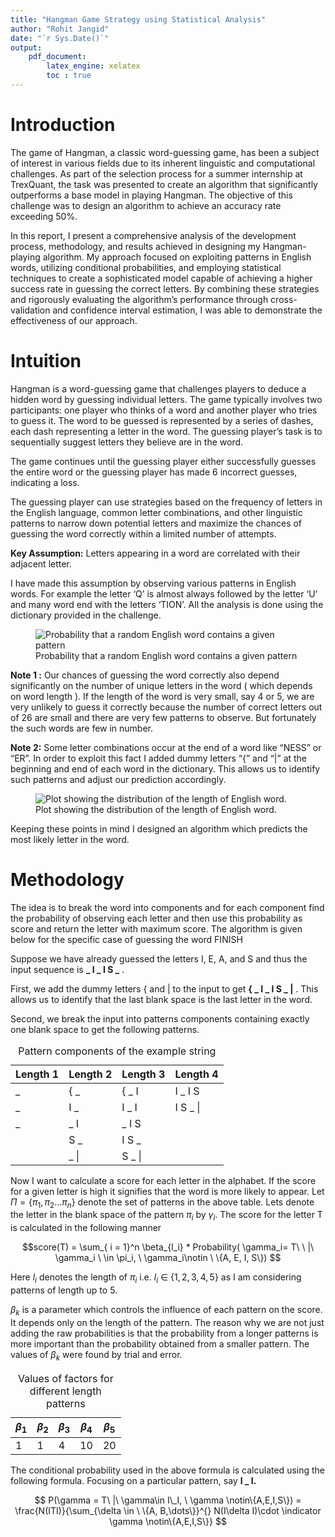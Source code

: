 ```yaml
---
title: "Hangman Game Strategy using Statistical Analysis"
author: "Rohit Jangid"
date: "`r Sys.Date()`"
output: 
    pdf_document:
        latex_engine: xelatex
        toc : true
---
```


# Introduction

The game of Hangman, a classic word-guessing game, has been a subject of interest in various fields due to its inherent linguistic and computational challenges. As part of the selection process for a summer internship at TrexQuant, the task was presented to create an algorithm that significantly outperforms a base model in playing Hangman. The objective of this challenge was to design an algorithm to achieve an accuracy rate exceeding 50%.

In this report, I present a comprehensive analysis of the development process, methodology, and results achieved in designing my Hangman-playing algorithm. My approach focused on exploiting patterns in English words, utilizing conditional probabilities, and employing statistical techniques to create a sophisticated model capable of achieving a higher success rate in guessing the correct letters. By combining these strategies and rigorously evaluating the algorithm's performance through cross-validation and confidence interval estimation, I was able to demonstrate the effectiveness of our approach.

# Intuition

Hangman is a word-guessing game that challenges players to deduce a hidden word by guessing individual letters. The game typically involves two participants: one player who thinks of a word and another player who tries to guess it. The word to be guessed is represented by a series of dashes, each dash representing a letter in the word. The guessing player's task is to sequentially suggest letters they believe are in the word.

The game continues until the guessing player either successfully guesses the entire word or the guessing player has made 6 incorrect guesses, indicating a loss.

The guessing player can use strategies based on the frequency of letters in the English language, common letter combinations, and other linguistic patterns to narrow down potential letters and maximize the chances of guessing the word correctly within a limited number of attempts.

**Key Assumption:** Letters appearing in a word are correlated with their adjacent letter.

I have made this assumption by observing various patterns in English words. For example the letter 'Q' is almost always followed by the letter 'U' and many word end with the letters 'TION'. All the analysis is done using the dictionary provided in the challenge.

![Probability that a random English word contains a given pattern](Patterns.png)

**Note 1 :** Our chances of guessing the word correctly also depend significantly on the number of unique letters in the word ( which depends on word length ). If the length of the word is very small, say 4 or 5, we are very unlikely to guess it correctly because the number of correct letters out of 26 are small and there are very few patterns to observe. But fortunately the such words are few in number.

**Note 2:** Some letter combinations occur at the end of a word like "NESS" or "ER". In order to exploit this fact I added dummy letters "{" and "\|" at the beginning and end of each word in the dictionary. This allows us to identify such patterns and adjust our prediction accordingly.

![Plot showing the distribution of the length of English word.](WordLength.png)

Keeping these points in mind I designed an algorithm which predicts the most likely letter in the word.

# Methodology

The idea is to break the word into components and for each component find the probability of observing each letter and then use this probability as score and return the letter with maximum score. The algorithm is given below for the specific case of guessing the word FINISH

Suppose we have already guessed the letters I, E, A, and S and thus the input sequence is **\_ I \_ I S \_** .

First, we add the dummy letters { and \| to the input to get **{ \_ I \_ I S \_ \|** . This allows us to identify that the last blank space is the last letter in the word.

Second, we break the input into patterns components containing exactly one blank space to get the following patterns.

| Length 1 | Length 2 | Length 3 |  Length 4 |
|----------|----------|----------|-----------|
| \_       | { \_     | { \_ I   | I \_ I S  |
| \_       | I \_     | I \_ I   | I S \_ \| |
| \_       | \_ I     | \_ I S   |           |
|          | S \_     | I S \_   |           |
|          | \_ \|    | S \_ \|  |           |

: Pattern components of the example string

Now I want to calculate a score for each letter in the alphabet. If the score for a given letter is high it signifies that the word is more likely to appear. Let $\Pi = \{\pi_1, \pi_2\dots \pi_n\}$ denote the set of patterns in the above table. Lets denote the letter in the blank space of the pattern $\pi_i$ by $\gamma_i$. The score for the letter T is calculated in the following manner

$$score(T) = \sum_{ i = 1}^n \beta_{l_i} * Probability( \gamma_i= T\  \ |\ \gamma_i \ \in \pi_i, \ \gamma_i\notin \ \{A, E, I, S\}) $$

Here $l_i$ denotes the length of $\pi_i$ i.e. $l_i \ \in \ \{1, 2, 3, 4, 5\}$ as I am considering patterns of length up to 5.

$\beta_k$ is a parameter which controls the influence of each pattern on the score. It depends only on the length of the pattern. The reason why we are not just adding the raw probabilities is that the probability from a longer patterns is more important than the probability obtained from a smaller pattern. The values of $\beta_k$ were found by trial and error.

| $\beta_1$ | $\beta_2$ | $\beta_3$ | $\beta_4$ | $\beta_5$ |
|-----------|-----------|-----------|-----------|-----------|
| 1         | 1         | 4         | 10        | 20        |

: Values of factors for different length patterns

The conditional probability used in the above formula is calculated using the following formula. Focusing on a particular pattern, say **I \_ I.**

$$
P(\gamma = T\ |\ \gamma\in I\_I, \ \gamma \notin\{A,E,I,S\}) = \frac{N(ITI)}{\sum_{\delta \in \ \{A, B,\dots\}}^{} N(I\delta I)\cdot \indicator  \gamma \notin\{A,E,I,S\}}
$$
